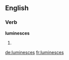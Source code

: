 ==English==

===Verb===
'''luminesces'''

# {{third-person singular of|luminesce}}
{{count page|[[Wiktionary:Page count]]}}

[[de:luminesces]]
[[fr:luminesces]]